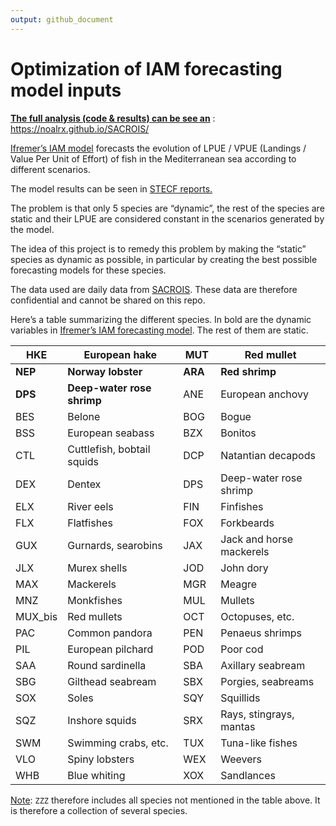 ```yaml
---
output: github_document
---
```


# Optimization of IAM forecasting model inputs

[**The full analysis (code & results) can be see an**]{.underline} : <https://noalrx.github.io/SACROIS/>

[Ifremer's IAM model](https://archimer.ifremer.fr/doc/00784/89579/) forecasts the evolution of LPUE / VPUE (Landings / Value Per Unit of Effort) of fish in the Mediterranean sea according to different scenarios.

The model results can be seen in [STECF reports.](https://stecf.ec.europa.eu/documents_en?prefLang=fr)

The problem is that only 5 species are "dynamic", the rest of the species are static and their LPUE are considered constant in the scenarios generated by the model.

The idea of this project is to remedy this problem by making the "static" species as dynamic as possible, in particular by creating the best possible forecasting models for these species.

The data used are daily data from [SACROIS](https://archimer.ifremer.fr/doc/00774/88631/). These data are therefore confidential and cannot be shared on this repo.

Here's a table summarizing the different species. In bold are the dynamic variables in [Ifremer's IAM forecasting model](https://archimer.ifremer.fr/doc/00784/89579/). The rest of them are static.

| HKE     | European hake              | MUT     | Red mullet               |
|---------|----------------------------|---------|--------------------------|
| **NEP** | **Norway lobster**         | **ARA** | **Red shrimp**           |
| **DPS** | **Deep-water rose shrimp** | ANE     | European anchovy         |
| BES     | Belone                     | BOG     | Bogue                    |
| BSS     | European seabass           | BZX     | Bonitos                  |
| CTL     | Cuttlefish, bobtail squids | DCP     | Natantian decapods       |
| DEX     | Dentex                     | DPS     | Deep-water rose shrimp   |
| ELX     | River eels                 | FIN     | Finfishes                |
| FLX     | Flatfishes                 | FOX     | Forkbeards               |
| GUX     | Gurnards, searobins        | JAX     | Jack and horse mackerels |
| JLX     | Murex shells               | JOD     | John dory                |
| MAX     | Mackerels                  | MGR     | Meagre                   |
| MNZ     | Monkfishes                 | MUL     | Mullets                  |
| MUX_bis | Red mullets                | OCT     | Octopuses, etc.          |
| PAC     | Common pandora             | PEN     | Penaeus shrimps          |
| PIL     | European pilchard          | POD     | Poor cod                 |
| SAA     | Round sardinella           | SBA     | Axillary seabream        |
| SBG     | Gilthead seabream          | SBX     | Porgies, seabreams       |
| SOX     | Soles                      | SQY     | Squillids                |
| SQZ     | Inshore squids             | SRX     | Rays, stingrays, mantas  |
| SWM     | Swimming crabs, etc.       | TUX     | Tuna-like fishes         |
| VLO     | Spiny lobsters             | WEX     | Weevers                  |
| WHB     | Blue whiting               | XOX     | Sandlances               |

[Note]{.underline}: `ZZZ` therefore includes all species not mentioned in the table above. It is therefore a collection of several species.
